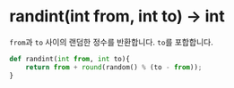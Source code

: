 # randint(int from, int to) -> int

`from`과 `to` 사이의 랜덤한 정수를 반환합니다.
`to`를 포합합니다.

```python
def randint(int from, int to){
    return from + round(random() % (to - from));
}
```
